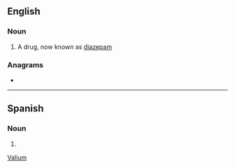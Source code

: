 ==English==

===Noun===
{{en-noun}}

# A drug, now known as [[diazepam]]

===Anagrams===
* {{anagrams|en|maulvi}}

[[Category:en:Drugs|Valium]]

----

==Spanish==

===Noun===
{{es-noun|m}}

# {{l|en|valium}}